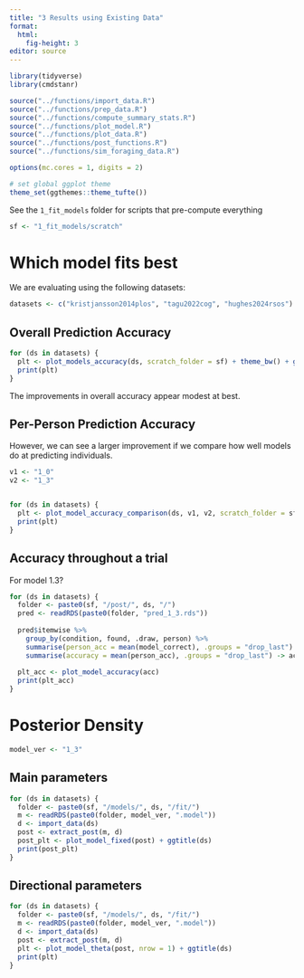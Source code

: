 ```yaml
---
title: "3 Results using Existing Data"
format: 
  html:
    fig-height: 3
editor: source
---
```


```r
library(tidyverse)
library(cmdstanr)

source("../functions/import_data.R")
source("../functions/prep_data.R")
source("../functions/compute_summary_stats.R")
source("../functions/plot_model.R")
source("../functions/plot_data.R")
source("../functions/post_functions.R")
source("../functions/sim_foraging_data.R")

options(mc.cores = 1, digits = 2)

# set global ggplot theme
theme_set(ggthemes::theme_tufte())
```


See the `1_fit_models` folder for scripts that pre-compute everything

```r
sf <- "1_fit_models/scratch"
```


# Which model fits best 

We are evaluating using the following datasets:

```r
datasets <- c("kristjansson2014plos", "tagu2022cog", "hughes2024rsos") #,   "clarke2022qjep
```

## Overall Prediction Accuracy

```r
for (ds in datasets) {
  plt <- plot_models_accuracy(ds, scratch_folder = sf) + theme_bw() + ggtitle(ds)
  print(plt)
}
```

The improvements in overall accuracy appear modest at best. 

## Per-Person Prediction Accuracy

However, we can see a larger improvement if we compare how well models do at predicting individuals.

```r
v1 <- "1_0"
v2 <- "1_3"


for (ds in datasets) {
  plt <- plot_model_accuracy_comparison(ds, v1, v2, scratch_folder = sf) 
  print(plt)
}
```

## Accuracy throughout a trial

For model 1.3? 

```r
for (ds in datasets) {
  folder <- paste0(sf, "/post/", ds, "/")
  pred <- readRDS(paste0(folder, "pred_1_3.rds"))
  
  pred$itemwise %>% 
    group_by(condition, found, .draw, person) %>%
    summarise(person_acc = mean(model_correct), .groups = "drop_last") %>%
    summarise(accuracy = mean(person_acc), .groups = "drop_last") -> acc
  
  plt_acc <- plot_model_accuracy(acc)
  print(plt_acc)
}
```


# Posterior Density 


```r

model_ver <- "1_3"
```

## Main parameters

```r


for (ds in datasets) {
  folder <- paste0(sf, "/models/", ds, "/fit/")
  m <- readRDS(paste0(folder, model_ver, ".model"))
  d <- import_data(ds)
  post <- extract_post(m, d)
  post_plt <- plot_model_fixed(post) + ggtitle(ds)
  print(post_plt)
}


```

## Directional parameters


```r
for (ds in datasets) {
  folder <- paste0(sf, "/models/", ds, "/fit/")
  m <- readRDS(paste0(folder, model_ver, ".model"))
  d <- import_data(ds)
  post <- extract_post(m, d)
  plt <- plot_model_theta(post, nrow = 1) + ggtitle(ds)
  print(plt)
}
```





